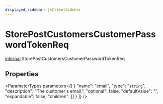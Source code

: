 ```yaml
---
displayed_sidebar: jsClientSidebar
---
```



# StorePostCustomersCustomerPasswordTokenReq

[internal](../../modules/internal.mdx).StorePostCustomersCustomerPasswordTokenReq

## Properties

<ParameterTypes parameters={[
  {
    "name": "email",
    "type": "`string`",
    "description": "The customer's email.",
    "optional": false,
    "defaultValue": "",
    "expandable": false,
    "children": []
  }
]} />
